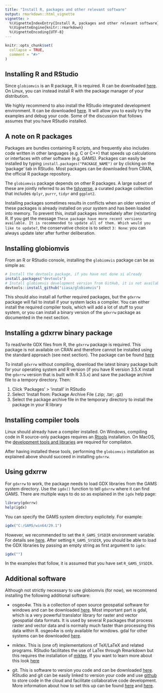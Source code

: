 ```yaml
---
title: "Install R, packages and other relevant software"
output: rmarkdown::html_vignette
vignette: >
  %\VignetteIndexEntry{Install R, packages and other relevant software}
  %\VignetteEngine{knitr::rmarkdown}
  %\VignetteEncoding{UTF-8}
---
```


```r
knitr::opts_chunk$set(
  collapse = TRUE,
  comment = "#>"
)
```

## Installing R and RStudio

Since `globiomvis` is an R package, R is required. R can be downloaded [here](https://cran.r-project.org). On Linux, you can instead install R with the package manager of your distribution.

We highly recommend to also install the RStudio integrated development environment. It can be downloaded [here](https://rstudio.com/products/rstudio/download/). It will allow you to easily try the examples and debug your code. Some of the discussion that follows assumes that you have RStudio installed.

## A note on R packages

Packages are bundles containing R scripts, and frequently also includes code written in other languages (e.g. C or C++) that speeds up calculations or interfaces with other software (e.g. GAMS). Packages can easily be installed by typing `install.packages("PACKAGE_NAME")` or by clicking on the 'package' tab in RStudio. Most packages can be downloaded from CRAN, the official R package repository.

The `globiomvis` package depends on other R packages. A large subset of these are jointly referred to as the [tidyverse](https://www.tidyverse.org/), a curated package collection that includes `dplyr`, `purrr`, `tidyr` and `ggplot2`.

Installing packages sometimes results in conflicts when an older version of these packages is already installed on your system and has been loaded into memory. To prevent this, install packages immediately after (re)starting R. If you get the message `These package have more recent versions available. It is recommended to update all of them. Which would you like to update?`, the conservative choice is  to select `3: None`: you can always update later after further deliberation.

## Installing globiomvis


From an R or RStudio console, installing the `globiomvis` package can be as simple as:

```r
# Install the devtools package, if you have not done si already
install.packages("devtools")
# Install globiomvis development version from GitHub, it is not available on CRAN
devtools::install_github("iiasa/globiomvis")
```


This should also install all further required packages, but the `gdxrrw` package will fail to install if your system lacks a compiler. You can either install the required compiler tools, which will add a lot of stuff to your system, or you can install a binary version of the `gdxrrw` package as documented in the next section.

## Installing a gdxrrw binary package

To read/write GDX files from R, the `gdxrrw` package is required. This package is not available on CRAN and therefore cannot be installed using the standard approach (see next section). The package can be found [here](https://support.gams.com/gdxrrw:interfacing_gams_and_r)

To install `gdxrrw` without compiling, download the latest binary package built for your operating system and R version (if you have R version 3.5.X install the `gdxrrw` version that is built with R 3.5.x) and save the package archive file to a tempory directory. Then:

1. Click 'Packages' > 'install' in RStudio
2. Select 'Install from: Package Archive File (.zip; .tar; .gz)
3. Select the package archive file in the temporary directory to install the package in your R library

## Installing compiler tools

Linux should already have a compiler installed. On Windows, compiling code in R source-only packages requires an [Rtools](https://cran.r-project.org/bin/windows/Rtools) installation. On MacOS, the [development tools and libraries](https://cran.r-project.org/bin/macosx/tools) are required for compilaton.

After having installed these tools, performing the `globiomvis` installation as explained above should succeed in installing `gdxrrw`.

## Using gdxrrw

For `gdxrrw` to work, the package needs to load GDX libraries from the GAMS system directory. Use the `igdx()` function to tell `gdxrrw` where it can find GAMS. There are multiple ways to do so as explained in the `igdx` help page:

```r
library(gdxrrw)
help(igdx)
```

You can specify the GAMS system directory explicitely. For example:

```r
igdx("C:/GAMS/win64/29.1")
```

However, we recommended to set the `R_GAMS_SYSDIR` environment variable. For details see [here](https://iiasa.github.io/GLOBIOM/R.html). After setting `R_GAMS_SYSDIR`, you should be able to load the GDX libraries by passing an empty string as first argument to `igdx`:

```r
igdx("")
```

In the examples that follow, it is assumed that you have set `R_GAMS_SYSDIR`.

## Additional software

Although not strictly necessary to use globiomvis (for now), we recommend installing the following additional software:

- osgeo4w. This is a collection of open source geospatial software for windows and can be downloaded [here](https://trac.osgeo.org/osgeo4w). Most important part is gdal, which is a very powerful translator library for raster and vector geospatial data formats. It is used by several R packages that process raster and vector data and is normally much faster than processing this data within R. osgeo4w is only available for windows. gdal for other systems can be downloaded [here](https://gdal.org/download.html).

- miktex. This is (one of) implementations of TeX/LaTeX and related programs. RStudio facilitates the use of LaTex through Rmarkdown but this requires the installation of [miktex](https://miktex.org). If you want to learn more about this look [here](https://bookdown.org/yihui/rmarkdown/)

- git. This is software to version you code and can be downloaded [here](https://git-scm.com/book/en/v2/Getting-Started-Installing-Git). RStudio and git can be easily linked to version your code and use [github](https://github.com) to store code in the cloud and facilitate collaborative code development. More information about how to set this up can be found [here](https://www.r-bloggers.com/rstudio-and-github/) and [here](https://www.r-bloggers.com/using-rstudio-and-git-version-control/).
